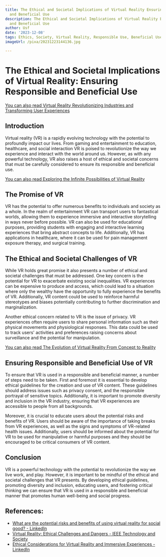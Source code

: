 ```yaml
---
title: The Ethical and Societal Implications of Virtual Reality Ensuring Responsible
  and Beneficial Use
description: The Ethical and Societal Implications of Virtual Reality Ensuring Responsible
  and Beneficial Use
author: Usf
date: '2023-12-08'
tags: Ethics, Society, Virtual Reality, Responsible Use, Beneficial Use
imageUrl: /pixa/20231223144136.jpg

---
```

#  The Ethical  and Societal Implications of Virtual Reality: Ensuring Responsible  and Beneficial Use

[You can also read Virtual Reality Revolutionizing Industries and Transforming  User Experiences](Virtual%20Reality%20Revolutionizing%20Industries%20and%20Transforming%20User%20Experiences)


## Introduction

Virtual reality (VR) is a rapidly evolving technology with the potential to profoundly impact our  lives. From gaming  and  entertainment to education, healthcare, and social interaction VR is poised to revolutionize the way we experience and interact with the world  around us. However, as with any powerful technology, VR also raises a host of ethical and societal concerns that must  be carefully considered to ensure its responsible and beneficial  use.

[You can also read Exploring the Infinite Possibilities of Virtual Reality](Exploring%20the%20Infinite%20Possibilities%20of%20Virtual%20Reality)


## The Promise of VR

VR has the potential to offer numerous benefits to individuals and society as a whole. In the realm of entertainment VR  can transport users to fantastical worlds, allowing them to experience immersive and  interactive storytelling in ways never before possible. VR  can also be used for educational  purposes, providing students with engaging and interactive learning experiences  that bring abstract concepts to life. Additionally, VR has applications in  healthcare, where  it can be used for pain management exposure therapy, and surgical training.

## The Ethical and Societal Challenges of VR

While VR holds great promise it also  presents a number of ethical and societal  challenges that must be addressed. One key concern is  the potential for VR to exacerbate existing social  inequalities. VR  experiences  can be expensive to  produce and access, which could lead to a situation where only the wealthy have the opportunity to fully experience the benefits of VR. Additionally, VR content could be used  to reinforce  harmful stereotypes and biases potentially contributing to further discrimination and marginalization.

Another ethical  concern related to VR is the issue of privacy. VR experiences often require users to share personal information such as their physical movements and physiological responses. This data could be used to track users' activities and preferences raising concerns about surveillance and the  potential for manipulation.

[You can also read The Evolution of Virtual  Reality From Concept to Reality](The%20Evolution%20of%20Virtual%20Reality%20From%20Concept%20to%20Reality)


## Ensuring Responsible  and Beneficial  Use of VR

To ensure that VR  is used in a responsible and beneficial manner, a number of steps need to be taken. First and foremost it is  essential  to develop ethical guidelines for the creation and use of VR content. These guidelines should address issues such  as privacy consent,  and the responsible portrayal of sensitive topics. Additionally, it is important to promote diversity  and inclusion in the VR industry, ensuring that  VR experiences are accessible  to people  from all  backgrounds.

Moreover, it is crucial to educate users about the potential risks and benefits of VR. Users should be aware of the importance of  taking breaks from VR experiences, as  well as the signs and symptoms of VR-related health issues. Additionally, users should be  informed about the potential for VR to be used for manipulative or harmful purposes and they should be encouraged to be critical consumers of VR content.

## Conclusion

VR  is a powerful technology with the potential  to revolutionize the way we live work, and play. However,  it  is important to be mindful of the  ethical and societal challenges that VR presents. By  developing ethical guidelines, promoting  diversity and  inclusion, educating users, and fostering critical thinking we can ensure  that VR is used in a responsible and beneficial manner that promotes human  well-being and  social progress.

## References:
- [What are the potential risks and benefits of using virtual reality for social good? - LinkedIn](https://www.linkedin.com/advice/0/what-potential-risks-benefits-using-virtual)
- [Virtual Reality: Ethical Challenges and Dangers - IEEE Technology and Society](https://technologyandsociety.org/virtual-reality-ethical-challenges-and-dangers/)
- [Ethical Considerations for Virtual Reality and Immersive Experiences - LinkedIn](https://www.linkedin.com/pulse/ethical-considerations-virtual-reality-immersive-tatiana-fern%C3%A1ndez)

